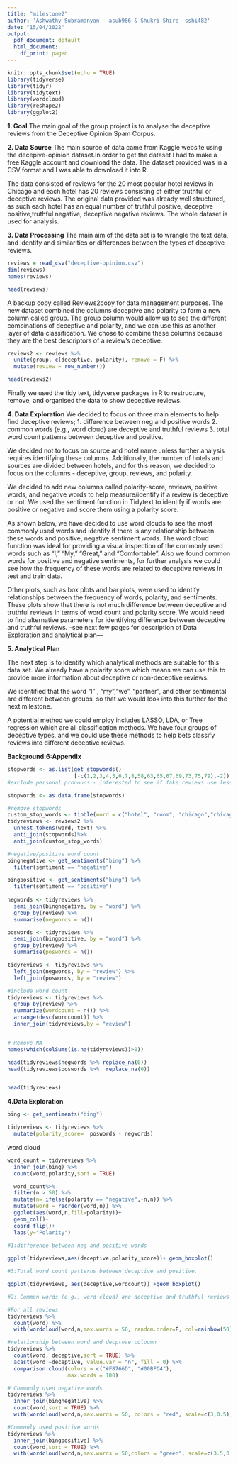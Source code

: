 ```yaml
---
title: "milestone2"
author: 'Ashwathy Subramanyan - asub986 & Shukri Shire -sshi482'
date: "15/04/2022"
output:
  pdf_document: default
  html_document:
    df_print: paged
---
```


```r
knitr::opts_chunk$set(echo = TRUE)
library(tidyverse)
library(tidyr)
library(tidytext)
library(wordcloud)
library(reshape2)
library(ggplot2)

```

$\textbf{1. Goal}$ 
The main goal of the group project is to analyse the deceptive reviews from the Deceptive Opinion Spam Corpus. 

$\textbf{2. Data Source}$ 
The main source of data came from Kaggle website using the decepive-opinion dataset.In order to get the dataset I had to make a free Kaggle account and download the data. The dataset provided was in a CSV format and I was able to download it into R. 

The data consisted of reviews for the 20 most popular hotel reviews in Chicago and each hotel has 20 reviews consisting of either truthful or deceptive reviews. The original data provided was already well structured, as such each hotel has an equal number of truthful positive, deceptive positive,truthful negative, deceptive negative reviews. The whole dataset is used for analysis. 

$\textbf{3. Data Processing}$
The main aim of the data set is to wrangle the text data, and identify and similarities or differences between the types of deceptive reviews. 

```r
reviews = read_csv("deceptive-opinion.csv")
dim(reviews)
names(reviews)
```

```r
head(reviews)
```

A backup copy called Reviews2copy for data management purposes. The new dataset combined the columns deceptive and polarity to form a new column called group. The group column would allow us to see the different combinations of deceptive and polarity, and we can use this as another layer of data classification. We chose to combine these columns because they are the best descriptors of a review's deceptive. 
```r
reviews2 <- reviews %>%
  unite(group, c(deceptive, polarity), remove = F) %>%
  mutate(review = row_number())

head(reviews2)
```

Finally we used the tidy text, tidyverse packages in R to restructure, remove, and organised the data to show deceptive reviews. 


$\textbf{4. Data Exploration}$
We decided to focus on three main elements to help find deceptive reviews;
1. difference between neg and positive words
2. common words (e.g., word cloud) are deceptive and truthful reviews
3. total word count patterns between deceptive and positive.

We decided not to focus on source and hotel name unless further analysis requires identifying these columns. Additionally, the number of hotels and sources are divided between hotels, and for this reason, we decided to focus on the columns - deceptive, group, reviews, and polarity. 

We decided to add new columns called polarity-score, reviews, positive words, and negative words to help measure/identify if a review is deceptive or not. We used the sentiment function in Tidytext to identify if words are positive or negative and score them using a polarity score. 


As shown below, we have decided to use word clouds to see the most commonly used words and identify if there is any relationship between these words and positive, negative sentiment words. The word cloud function was ideal for providing a visual inspection of the commonly used words such as "I," "My," "Great," and "Comfortable". Also we found common words for positive and negative sentiments, for further analysis we could see how the frequency of these words are related to deceptive reviews in test and train data.  

Other plots, such as box plots and bar plots, were used to identify relationships between the frequency of words, polarity, and sentiments. These plots show that there is not much difference between deceptive and truthful reviews in terms of word count and polarity score. We would need to find alternative parameters for identifying difference between deceptive and truthful reviews. 
--see next few pages for description of Data Exploration and analytical plan---


$\textbf{5. Analytical Plan}$ 

The next step is to identify which analytical methods are suitable for this data set. We already have a polarity score which means we can use this to provide more information about deceptive or non-deceptive reviews. 

We identified that the word "I" , "my","we", "partner", and other sentimental are different between groups, so that we would look into this further for the next milestone. 

A potential method we could employ includes LASSO, LDA, or Tree regression which are all classification methods. We have four groups of deceptive types, and we could use these methods to help bets classify reviews into different deceptive reviews. 

$\textbf{Background:6:Appendix}$

```r

stopwords <- as.list(get_stopwords()
                     [-c(1,2,3,4,5,6,7,8,58,63,65,67,69,73,75,79),-2])
#exclude personal pronouns - interested to see if fake reviews use less or more

stopwords <- as.data.frame(stopwords)

#remove stopwords
custom_stop_words <- tibble(word = c("hotel", "room", "chicago","chicago's"))
tidyreviews <- reviews2 %>%
  unnest_tokens(word, text) %>% 
  anti_join(stopwords)%>% 
  anti_join(custom_stop_words) 

#negative/positive word count
bingnegative <- get_sentiments("bing") %>%
  filter(sentiment == "negative")

bingpositive <- get_sentiments("bing") %>%
  filter(sentiment == "positive")
 
negwords <- tidyreviews %>%
  semi_join(bingnegative, by = "word") %>%
  group_by(review) %>%
  summarise(negwords = n())

poswords <- tidyreviews %>%
  semi_join(bingpositive, by = "word") %>%
  group_by(review) %>%
  summarise(poswords = n())

tidyreviews <- tidyreviews %>%
  left_join(negwords, by = "review") %>%
  left_join(poswords, by = "review")

#include word count
tidyreviews <- tidyreviews %>%
  group_by(review) %>%
  summarize(wordcount = n()) %>%
  arrange(desc(wordcount)) %>%
  inner_join(tidyreviews,by = "review")


# Remove NA
names(which(colSums(is.na(tidyreviews))>0))

head(tidyreviews$negwords %>% replace_na(0))
head(tidyreviews$poswords %>%  replace_na(0))


head(tidyreviews)


```  
                         
    
$\textbf{4.Data Exploration}$               

```r
bing <- get_sentiments("bing")

tidyreviews <- tidyreviews %>%
  mutate(polarity_score=  poswords - negwords)
```


word cloud 
```r
word_count = tidyreviews %>% 
  inner_join(bing) %>%
  count(word,polarity,sort = TRUE)

  word_count%>% 
  filter(n > 50) %>% 
  mutate(n= ifelse(polarity == "negative",-n,n)) %>% 
  mutate(word = reorder(word,n)) %>% 
  ggplot(aes(word,n,fill=polarity))+
  geom_col()+
  coord_flip()+
  labs(y="Polarity")
  
#1:difference between neg and positive words

ggplot(tidyreviews,aes(deceptive,polarity_score))+ geom_boxplot()

#3:Total word count patterns between deceptive and positive.

ggplot(tidyreviews, aes(deceptive,wordcount)) +geom_boxplot()

#2: Common words (e.g., word cloud) are deceptive and truthful reviews

#For all reviews 
tidyreviews %>% 
  count(word) %>% 
  with(wordcloud(word,n,max.words = 50, random.order=F, col=rainbow(50),scale=c(8.5,0.75)))

#relationship between word and decptove coloumn 
tidyreviews %>% 
  count(word, deceptive,sort = TRUE) %>% 
  acast(word ~deceptive, value.var = "n", fill = 0) %>% 
  comparison.cloud(colors = c("#F8766D", "#00BFC4"),
                   max.words = 100)

# Commonly used negative words 
tidyreviews %>% 
  inner_join(bingnegative) %>% 
  count(word,sort = TRUE) %>% 
  with(wordcloud(word,n,max.words = 50, colors = "red", scale=c(3,0.5)))

#Commonly used positive words 
tidyreviews %>% 
  inner_join(bingpositive) %>% 
  count(word,sort = TRUE) %>% 
  with(wordcloud(word,n,max.words = 50,colors = "green", scale=c(3.5,0.25)))

```


                         
                       
                       
